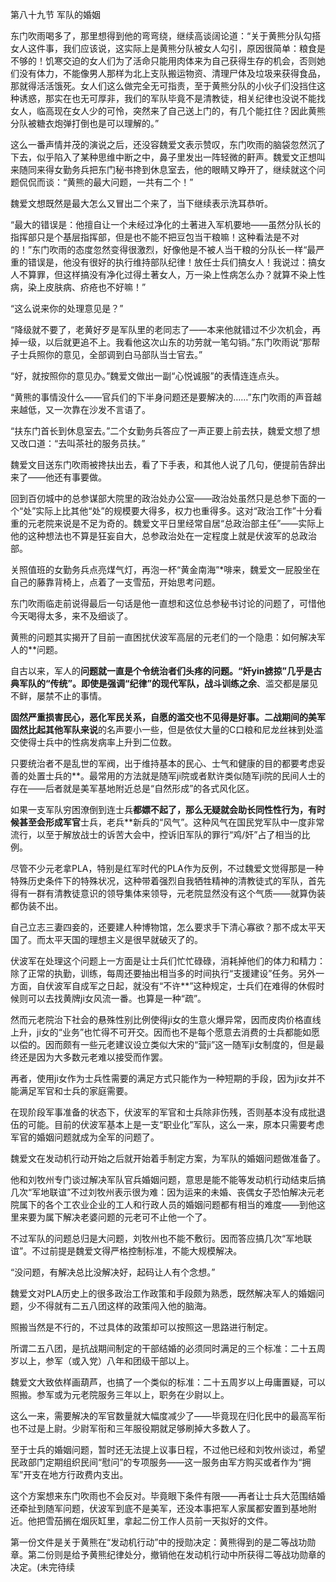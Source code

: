 

第八十九节 军队的婚姻

东门吹雨喝多了，那里想得到他的弯弯绕，继续高谈阔论道：“关于黄熊分队勾搭女人这件事，我们应该说，这实际上是黄熊分队被女人勾引，原因很简单：粮食是不够的！饥寒交迫的女人们为了活命只能用肉体来为自己获得生存的机会，否则她们没有体力，不能像男人那样为北上支队搬运物资、清理尸体及垃圾来获得食品，那就得活活饿死。女人们这么做完全无可指责，至于黄熊分队的小伙子们没挡住这种诱惑，那实在也无可厚非，我们的军队毕竟不是清教徒，相关纪律也没说不能找女人，临高现在女人少的可怜，突然来了自己送上门的，有几个能扛住？因此黄熊分队被糖衣炮弹打倒也是可以理解的。”

这么一番声情并茂的演说之后，还没容魏爱文表示赞叹，东门吹雨的脑袋忽然沉了下去，似乎陷入了某种思维中断之中，鼻子里发出一阵轻微的鼾声。魏爱文正想叫来随同来得女勤务兵把东门秘书搀到休息室去，他的眼睛又睁开了，继续就这个问题侃侃而谈：“黄熊的最大问题，一共有二个！”

魏爱文想既然是最大怎么又冒出二个来了，当下继续表示洗耳恭听。

“最大的错误是：他擅自让一个未经过净化的土著进入军机要地――虽然分队长的指挥部只是个基层指挥部，但是也不能不把豆包当干粮嘛！这种看法是不对的！”东门吹雨的态度忽然变得很激烈，好像他是不被人当干粮的分队长一样“最严重的错误是，他没有很好的执行维持部队纪律！放任士兵们搞女人！我说过：搞女人不算罪，但这样搞没有净化过得土著女人，万一染上性病怎么办？就算不染上性病，染上皮肤病、疥疮也不好嘛！”

“这么说来你的处理意见是？”

“降级就不要了，老黄好歹是军队里的老同志了――本来他就错过不少次机会，再掉一级，以后就更追不上。我看他这次山东的功劳就一笔勾销。”东门吹雨说“那帮子士兵照你的意见，全部调到白马部队当士官去。”

“好，就按照你的意见办。”魏爱文做出一副“心悦诚服”的表情连连点头。

“黄熊的事情没什么――官兵们的下半身问题还是要解决的……”东门吹雨的声音越来越低，又一次靠在沙发不言语了。

“扶东门首长到休息室去。”二个女勤务兵答应了一声正要上前去扶，魏爱文想了想又改口道：“去叫茶社的服务员扶。”

魏爱文目送东门吹雨被搀扶出去，看了下手表，和其他人说了几句，便提前告辞出来了――他还有事要做。

回到百仞城中的总参谋部大院里的政治处办公室――政治处虽然只是总参下面的一个“处”实际上比其他“处”的规模要大得多，权力也重得多。这对“政治工作”十分看重的元老院来说是不足为奇的。魏爱文平日里经常自居“总政治部主任”――实际上他的这种想法也不算是狂妄自大，总参政治处在一定程度上就是伏波军的总政治部。

关照值班的女勤务兵点亮煤气灯，再泡一杯“黄金南海”*啡来，魏爱文一屁股坐在自己的藤靠背椅上，点着了一支雪茄，开始思考问题。

东门吹雨临走前说得最后一句话是他一直想和这位总参秘书讨论的问题了，可惜他今天喝得太多，来不及细谈了。

黄熊的问题其实揭开了目前一直困扰伏波军高层的元老们的一个隐患：如何解决军人的**问题。

自古以来，军人的**问题就一直是个令统治者们头疼的问题。“奸yin掳掠”几乎是古典军队的“传统”。即使是强调“纪律”的现代军队，战斗训练之余**、滥交都是屡见不鲜，屡禁不止的事情。

**固然严重损害民心，恶化军民关系，自愿的滥交也不见得是好事。二战期间的美军固然比起其他军队来说**的名声要小一些，但是依仗大量的C口粮和尼龙丝袜到处滥交使得士兵中的性病发病率上升到二位数。

只要统治者不是乱世的军阀，出于维持基本的民心、士气和健康的目的都要考虑妥善的处置士兵的**。最常用的方法就是随军ji院或者默许类似随军ji院的民间人士的存在――后者就是美军基地附近总是“自然形成”的各式风化区。

如果一支军队穷困潦倒到连士兵**都嫖不起了，那么无疑就会助长同性性行为，有时候甚至会形成军官**士兵，老兵**新兵的“风气”。这种风气在国民党军队中一度非常流行，以至于解放战士的诉苦大会中，控诉旧军队的罪行“鸡/奸”占了相当的比例。

尽管不少元老拿PLA，特别是红军时代的PLA作为反例，不过魏爱文觉得那是一种特殊历史条件下的特殊状况，这种带着强烈自我牺牲精神的清教徒式的军队，首先得有一群有清教徒意识的领导集体来领导，元老院显然没有这个气质――就算伪装都伪装不出。

自己立志三妻四妾的，还要建人种博物馆，怎么要求手下清心寡欲？那不成太平天国了。而太平天国的理想主义是很早就破灭了的。

伏波军在处理这个问题上一方面是让士兵们忙忙碌碌，消耗掉他们的体力和精力：除了正常的执勤，训练，每周还要抽出相当多的时间执行“支援建设”任务。另外一方面，自伏波军自成军之日起，就没有“不许**”这种规定，士兵们在难得的休假时候则可以去找黄牌ji女风流一番。也算是一种“疏”。

然而元老院治下社会的悬殊性别比例使得ji女的生意火爆异常，因而皮肉价格直线上升，ji女的“业务”也忙得不可开交。因而也不是每个愿意去消费的士兵都能如愿以偿的。因而颇有一些元老建议设立类似大宋的“营ji”这一随军ji女制度的，但是最终还是因为大多数元老难以接受而作罢。

再者，使用ji女作为士兵性需要的满足方式只能作为一种短期的手段，因为ji女并不能满足军官和士兵的家庭需要。

在现阶段军事准备的状态下，伏波军的军官和士兵除非伤残，否则基本没有成批退伍的可能。目前的伏波军基本上是一支“职业化”军队，这么一来，原本只需要考虑军官的婚姻问题就成为全军的问题了。

魏爱文在发动机行动开始之后就开始着手制定方案，为军队的婚姻问题做准备了。

他和刘牧州专门谈过解决军队官兵婚姻问题，意思是能不能等发动机行动结束后搞几次“军地联谊”不过刘牧州表示很为难：因为运来的未婚、丧偶女子恐怕解决元老院属下的各个工农业企业的工人和行政人员的婚姻问题都有相当的难度――到他这里来要为属下解决老婆问题的元老可不止他一个了。

不过军队的问题总归是大问题，刘牧州也不能不敷衍。因而答应搞几次“军地联谊”。不过前提是魏爱文得严格控制标准，不能大规模解决。

“没问题，有解决总比没解决好，起码让人有个念想。”

魏爱文对PLA历史上的很多政治工作政策和手段颇为熟悉，既然解决军人的婚姻问题，少不得就有二五八团这样的政策闯入他的脑海。

照搬当然是不行的，不过具体的政策却可以按照这一思路进行制定。

所谓二五八团，是抗战期间制定的干部结婚的必须同时满足的三个标准：二十五周岁以上，参军（或入党）八年和团级干部以上。

魏爱文大致依样画葫芦，也搞了一个类似的标准：二十五周岁以上毋庸置疑，可以照搬。参军或为元老院服务三年以上，职务在少尉以上。

这么一来，需要解决的军官数量就大幅度减少了――毕竟现在归化民中的最高军衔也不过是上尉。少尉军衔和三年服役期就足够刷掉大多数人了。

至于士兵的婚姻问题，暂时还无法提上议事日程，不过他已经和刘牧州谈过，希望民政部门定期组织民间“慰问”的专项服务――这一服务由军方购买或者作为“拥军”开支在地方行政费内支出。

这个方案想来东门吹雨也不会反对。毕竟眼下条件有限――再者让士兵大范围结婚还牵扯到随军问题，伏波军到底不是美军，还没本事把军人家属都安置到基地附近。他把雪茄搁在烟灰缸里，拿起二份工作人员前一天拟好的文件。

第一份文件是关于黄熊在“发动机行动”中的授勋决定：黄熊得到的是二等战功勋章。第二份则是给予黄熊纪律处分，撤销他在发动机行动中所获得二等战功勋章的决定。(未完待续

